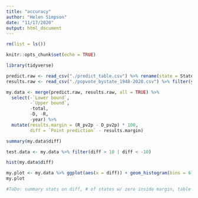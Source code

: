 ```yaml
---
title: "accuracy"
author: "Helen Simpson"
date: "11/17/2020"
output: html_document
---
```


```r

rm(list = ls())

knitr::opts_chunk$set(echo = TRUE)

library(tidyverse)

```

```r

predict.raw <- read_csv("./predict_table.csv") %>% rename(state = State)
results.raw <- read_csv("./popvote_bystate_1948-2020.csv") %>% filter(year == 2020)

my.data <- merge(predict.raw, results.raw, all = TRUE) %>% 
  select(-`Lower bound`, 
         -`Upper bound`, 
         -total, 
         -D, -R, 
         -year) %>% 
  mutate(results.margin = (R_pv2p - D_pv2p) * 100,
         diff = `Point prediction` - results.margin)

summary(my.data$diff)

test.data <- my.data %>% filter(diff > 10 | diff < -10)

hist(my.data$diff)

my.plot <- my.data %>% ggplot(aes(x = diff)) + geom_histogram(bins = 6) + theme_classic()
my.plot
```
```r
#ToDo: summary stats on diff, # of states w/ zero inside margin, table of states w/ biggest errors, table of all states (link to only), calculate model confidence (z score) for each state, plot against actual victory margin, # of polls

```
